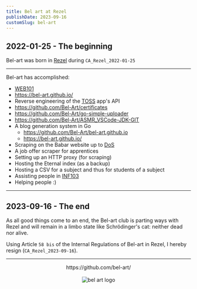 ```yaml
---
title: Bel art at Rezel
publishDate: 2023-09-16
customSlug: bel-art
---
```


## 2022-01-25 - The beginning

Bel-art was born in [Rezel](https://rezel.net/) during `CA_Rezel_2022-01-25`

---

Bel-art has accomplished:

-   [WEB101](https://github.com/bel-art/WEB101)
-   https://bel-art.github.io/
-   Reverse engineering of the [TOSS](https://www.cs-sports.fr/toss/) app's API
-   https://github.com/Bel-Art/certificates
-   https://github.com/Bel-Art/go-simple-uploader
-   https://github.com/Bel-Art/ASMR_VSCode-JDK-GIT
-   A blog generation system in Go
    - https://github.com/Bel-Art/bel-art.github.io
    - https://bel-art.github.io/
-   Scraping on the Babar website up to [DoS](https://en.wikipedia.org/wiki/Denial-of-service_attack)
-   A job offer scraper for apprentices
-   Setting up an HTTP proxy (for scraping)
-   Hosting the Eternal index (as a backup)
-   Hosting a CSV for a subject and thus for students of a subject
-   Assisting people in [INF103](https://inf103.telecom-paris.fr/inf103/)
-   Helping people :)

---

## 2023-09-16 - The end

As all good things come to an end, the Bel-art club is parting ways with Rezel and will remain in a limbo state like Schrödinger's cat: neither dead nor alive.

Using Article `58 bis` of the Internal Regulations of Bel-art in Rezel, I hereby resign (`CA_Rezel_2023-09-16`).

---




<div style="text-align: center">
    <div>https://github.com/bel-art/</div>
    <br />
    <Image src={belArtLogo} alt="bel art logo" height={100}/>
</div>


